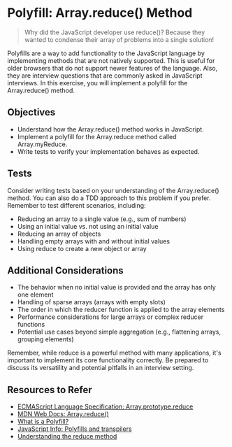 # Polyfill: Array.reduce() Method

> Why did the JavaScript developer use reduce()? Because they wanted to condense their array of problems into a single solution!

Polyfills are a way to add functionality to the JavaScript language by implementing methods that are not natively supported. This is useful for older browsers that do not support newer features of the language. Also, they are interview questions that are commonly asked in JavaScript interviews. In this exercise, you will implement a polyfill for the Array.reduce() method.

## Objectives

- Understand how the Array.reduce() method works in JavaScript.
- Implement a polyfill for the Array.reduce method called Array.myReduce.
- Write tests to verify your implementation behaves as expected.

## Tests

Consider writing tests based on your understanding of the Array.reduce() method. You can also do a TDD approach to this problem if you prefer. Remember to test different scenarios, including:

- Reducing an array to a single value (e.g., sum of numbers)
- Using an initial value vs. not using an initial value
- Reducing an array of objects
- Handling empty arrays with and without initial values
- Using reduce to create a new object or array

## Additional Considerations

- The behavior when no initial value is provided and the array has only one element
- Handling of sparse arrays (arrays with empty slots)
- The order in which the reducer function is applied to the array elements
- Performance considerations for large arrays or complex reducer functions
- Potential use cases beyond simple aggregation (e.g., flattening arrays, grouping elements)

Remember, while reduce is a powerful method with many applications, it's important to implement its core functionality correctly. Be prepared to discuss its versatility and potential pitfalls in an interview setting.

## Resources to Refer

- [ECMAScript Language Specification: Array.prototype.reduce](https://tc39.es/ecma262/multipage/indexed-collections.html#sec-array.prototype.reduce)
- [MDN Web Docs: Array.reduce()](https://developer.mozilla.org/en-US/docs/Web/JavaScript/Reference/Global_Objects/Array/reduce)
- [What is a Polyfill?](https://remysharp.com/2010/10/08/what-is-a-polyfill)
- [JavaScript Info: Polyfills and transpilers](https://javascript.info/polyfills)
- [Understanding the reduce method](https://developer.mozilla.org/en-US/docs/Web/JavaScript/Reference/Global_Objects/Array/reduce#description)
